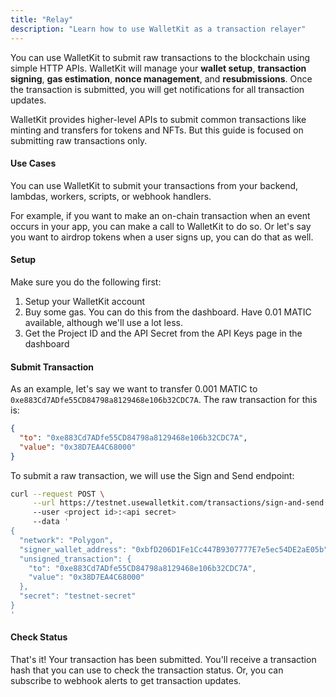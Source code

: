 ```yaml
---
title: "Relay"
description: "Learn how to use WalletKit as a transaction relayer"
---
```


You can use WalletKit to submit raw transactions to the blockchain using simple HTTP APIs. WalletKit will manage your **wallet setup**, **transaction signing**, **gas estimation**, **nonce management**, and **resubmissions**. Once the transaction is submitted, you will get notifications for all transaction updates.

WalletKit provides higher-level APIs to submit common transactions like minting and transfers for tokens and NFTs. But this guide is focused on submitting raw transactions only.

#### Use Cases

You can use WalletKit to submit your transactions from your backend, lambdas, workers, scripts, or webhook handlers.

For example, if you want to make an on-chain transaction when an event occurs in your app, you can make a call to WalletKit to do so. Or let's say you want to airdrop tokens when a user signs up, you can do that as well.

#### Setup

Make sure you do the following first:

1. Setup your WalletKit account
2. Buy some gas. You can do this from the dashboard. Have 0.01 MATIC available, although we'll use a lot less.
3. Get the Project ID and the API Secret from the API Keys page in the dashboard

#### Submit Transaction

As an example, let's say we want to transfer 0.001 MATIC to `0xe883Cd7ADfe55CD84798a8129468e106b32CDC7A`. The raw transaction for this is:

```json JSON
{
  "to": "0xe883Cd7ADfe55CD84798a8129468e106b32CDC7A",
  "value": "0x38D7EA4C68000"
} 
```

To submit a raw transaction, we will use the Sign and Send endpoint:

```bash Shell
curl --request POST \
     --url https://testnet.usewalletkit.com/transactions/sign-and-send
     --user <project id>:<api secret>
     --data '
{
  "network": "Polygon",
  "signer_wallet_address": "0xbfD206D1Fe1Cc447B9307777E7e5ec54DE2aE05b",
  "unsigned_transaction": {
    "to": "0xe883Cd7ADfe55CD84798a8129468e106b32CDC7A",
    "value": "0x38D7EA4C68000"
  },
  "secret": "testnet-secret"
}
'
```

#### Check Status

That's it! Your transaction has been submitted. You'll receive a transaction hash that you can use to check the transaction status. Or, you can subscribe to webhook alerts to get transaction updates.